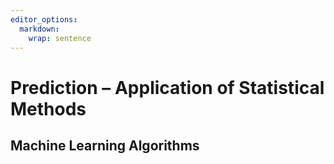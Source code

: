 ```yaml
---
editor_options: 
  markdown: 
    wrap: sentence
---
```


\newpage

# Prediction -- Application of Statistical Methods

## Machine Learning Algorithms

